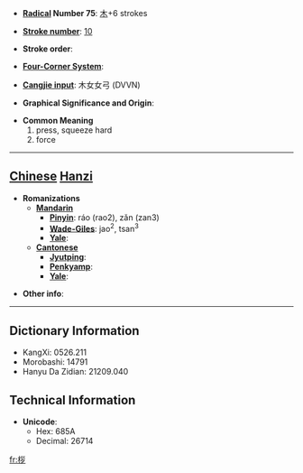 * '''[[Wiktionary:Chinese radical index| Radical]] Number 75''': [[Wiktionary:Chinese radical index 木|木]]+6 strokes

* '''[[Wiktionary:Chinese total strokes index|Stroke number]]''': [[Wiktionary:Chinese total strokes index 10|10]]

* '''Stroke order''': 

* '''[[Wiktionary:Chinese four corner index|Four-Corner System]]''': 

* '''[[Wiktionary:Chinese Cangjie index|Cangjie input]]''': 木女女弓 (DVVN)

* '''Graphical Significance and Origin''': 

* '''Common Meaning'''
*#press, squeeze hard
*# force


----

== [[Chinese]] [[Hanzi]] ==

* '''Romanizations'''
** '''[[Mandarin]]'''
*** '''[[Pinyin]]''': ráo (rao2), zǎn (zan3)
*** '''[[Wade-Giles]]''': jao<sup>2</sup>, tsan<sup>3</sup>
*** '''[[Yale]]''': 
** '''[[Cantonese]]'''
*** '''[[Jyutping]]''':
*** '''[[Penkyamp]]''': 
*** '''[[Yale]]''': 

* '''Other info''': 

----

== Dictionary Information ==

* KangXi: 0526.211
* Morobashi: 14791
* Hanyu Da Zidian: 21209.040

== Technical Information ==

* '''Unicode''':
** Hex: 685A
** Decimal: 26714

[[fr:桚]]